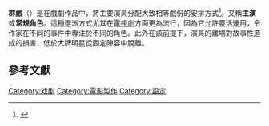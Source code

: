 '''群戲'''（{{lang-en|'''Ensemble cast'''}}）是在戲劇作品中，將主要演員分配大致相等戲份的安排方式<ref>{{cite book | url=http://books.google.ca/books?id=Ik9sleNg10kC&pg=PA112#v=onepage&q=&f=false | title=Character design for graphic novels | authors=Steven Withrow, Alexander Danner | year=2007 | publisher={{le|Focal Press}}/Rotovision | page=112 | accessdate=2009-09-05 | archive-date=2012-10-26 | archive-url=https://web.archive.org/web/20121026012055/http://books.google.ca/books?id=Ik9sleNg10kC&pg=PA112#v=onepage&q=&f=false | dead-url=no }}</ref>。又稱'''主演'''或'''常規角色'''。這種選派方式尤其在[[電視劇|電視劇]]方面更為流行，因為它允許靈活運用，令作家在不同的事件中專注於不同的角色。此外在該前提下，演員的離場對故事性造成的損害，低於大牌明星從固定陣容中脫離。

==參考文獻==
<div class="references-small">
<references></references>
</div>

{{Authority control}}
[[Category:戏剧|Category:戏剧]]
[[Category:電影製作|Category:電影製作]]
[[Category:設定|Category:設定]]

{{stub}}